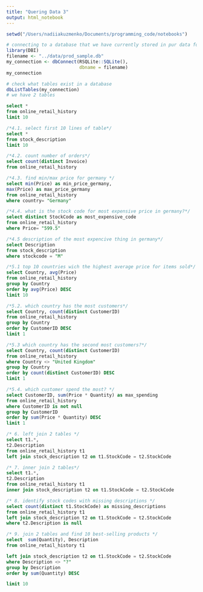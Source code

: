 ```yaml
---
title: "Quering Data 3"
output: html_notebook
---
```

```r
setwd("/Users/nadiiakuzmenko/Documents/programming_code/notebooks")
```

```r
# connecting to a database that we have currently stored in pur data folder
library(DBI)
filename <- "../data/prod_sample.db"
my_connection <- dbConnect(RSQLite::SQLite(),
                           dbname = filename)
my_connection
```
```r
# check what tables exist in a database
dbListTables(my_connection)
# we have 2 tables
```
```sql
select *
from online_retail_history
limit 10
```
```sql
/*4.1. select first 10 lines of table*/
select *
from stock_description
limit 10
```
```sql
/*4.2. count number of orders*/
select count(distinct Invoice)
from online_retail_history
```
```sql
/*4.3. find min/max price for germany */
select min(Price) as min_price_germany, 
max(Price) as max_price_germany
from online_retail_history
where country= "Germany"
```
```sql
/*4.4. what is the stock code for most expensive price in germany?*/
select distinct StockCode as most_expensive_code
from online_retail_history
where Price= "599.5"
```
```sql
/*4.5 description of the most expencive thing in germany*/
select Description
from stock_description
where stockcode = "M"
```
```sql
/*5.1 top 10 countries wich the highest average price for items sold*/
select Country, avg(Price)
from online_retail_history
group by Country 
order by avg(Price) DESC
limit 10
```
```sql
/*5.2. which country has the most customers*/
select Country, count(distinct CustomerID)
from online_retail_history
group by Country
order by CustomerID DESC 
limit 1
```
```sql
/*5.3 which country has the second most customers?*/
select Country, count(distinct CustomerID)
from online_retail_history
where Country <> "United Kingdom"
group by Country
order by count(distinct CustomerID) DESC
limit 1
```
```sql
/*5.4. which customer spend the most? */
select CustomerID, sum(Price * Quantity) as max_spending
from online_retail_history
where CustomerID is not null
group by CustomerID
order by sum(Price * Quantity) DESC
limit 1
```
```sql
/* 6. left join 2 tables */
select t1.*,
t2.Description
from online_retail_history t1
left join stock_description t2 on t1.StockCode = t2.StockCode
```
```sql
/* 7. inner join 2 tables*/
select t1.*,
t2.Description 
from online_retail_history t1
inner join stock_description t2 on t1.StockCode = t2.StockCode

```
```sql
/* 8. identify stock codes with missing descriptions */
select count(distinct t1.StockCode) as missing_descriptions
from online_retail_history t1
left join stock_description t2 on t1.StockCode = t2.StockCode
where t2.Description is null
```
```sql
/* 9. join 2 tables and find 10 best-selling products */
select  sum(Quantity), Description
from online_retail_history t1

left join stock_description t2 on t1.StockCode = t2.StockCode
where Description <> "?"
group by Description
order by sum(Quantity) DESC 

limit 10
```

